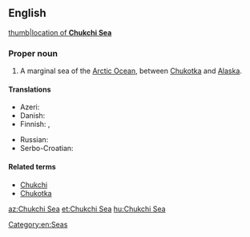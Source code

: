 ==English==
{{wikipedia}}
[[image:Chukchi_Sea_map.png|thumb|location of '''Chukchi Sea''']]
===Proper noun===
{{en-proper noun|head=Chukchi Sea}}

# A marginal sea of the [[Arctic Ocean]], between [[Chukotka]] and [[Alaska]].

====Translations====
{{trans-top|part of the Arctic Ocean}}
* Azeri: {{t+|az|Çukot dənizi}}
* Danish: {{t|da|Tjuktjerhavet}}
* Finnish: {{t+|fi|Tšuktšimeri}}, {{t|fi|Tšuktšienmeri}}
{{trans-mid}}
* Russian: {{t+|ru|Чуко́тское мо́ре|n}}
* Serbo-Croatian: {{t|sh|Čukotsko more}}
{{trans-bottom}}

====Related terms====
* [[Chukchi]]
* [[Chukotka]]

[[Category:en:Seas]]

[[az:Chukchi Sea]]
[[et:Chukchi Sea]]
[[hu:Chukchi Sea]]
